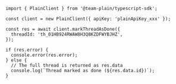 ```tsx
import { PlainClient } from '@team-plain/typescript-sdk';

const client = new PlainClient({ apiKey: 'plainApiKey_xxx' });

const res = await client.markThreadAsDone({
  threadId: 'th_01HB924RWAW8H3Q8KZDFWYBJHZ',
});

if (res.error) {
  console.error(res.error);
} else {
  // The full thread is returned as res.data
  console.log(`Thread marked as done (${res.data.id})`);
}
```
